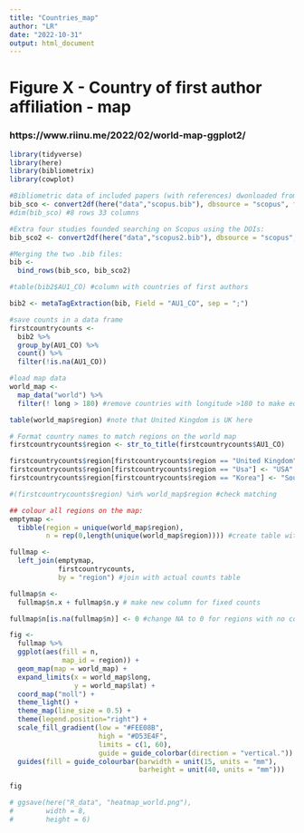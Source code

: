 ```yaml
---
title: "Countries_map"
author: "LR"
date: "2022-10-31"
output: html_document
---
```


# Figure X - Country of first author  affiliation - map

### https://www.riinu.me/2022/02/world-map-ggplot2/

```r
library(tidyverse)
library(here)
library(bibliometrix)
library(cowplot)

#Bibliometric data of included papers (with references) dwonloaded from Scopus in .bib format:
bib_sco <- convert2df(here("data","scopus.bib"), dbsource = "scopus", format = "bibtex")
#dim(bib_sco) #8 rows 33 columns

#Extra four studies founded searching on Scopus using the DOIs:
bib_sco2 <- convert2df(here("data","scopus2.bib"), dbsource = "scopus", format = "bibtex")

#Merging the two .bib files:
bib <- 
  bind_rows(bib_sco, bib_sco2)
```

```r
#table(bib2$AU1_CO) #column with countries of first authors

bib2 <- metaTagExtraction(bib, Field = "AU1_CO", sep = ";") 

#save counts in a data frame
firstcountrycounts <- 
  bib2 %>%
  group_by(AU1_CO) %>%
  count() %>% 
  filter(!is.na(AU1_CO))

#load map data
world_map <-
  map_data("world") %>% 
  filter(! long > 180) #remove countries with longitude >180 to make equal projection-like map without artifacts

table(world_map$region) #note that United Kingdom is UK here

# Format country names to match regions on the world map
firstcountrycounts$region <- str_to_title(firstcountrycounts$AU1_CO)

firstcountrycounts$region[firstcountrycounts$region == "United Kingdom"] <- "UK" #fix to "UK"
firstcountrycounts$region[firstcountrycounts$region == "Usa"] <- "USA" #Fix "Usa" to "USA" 
firstcountrycounts$region[firstcountrycounts$region == "Korea"] <- "South Korea" #Fix "Korea" to "North Korea" 

#(firstcountrycounts$region) %in% world_map$region #check matching

## colour all regions on the map:
emptymap <- 
  tibble(region = unique(world_map$region),
         n = rep(0,length(unique(world_map$region)))) #create table with all counts as 0

fullmap <- 
  left_join(emptymap,
            firstcountrycounts,
            by = "region") #join with actual counts table

fullmap$n <- 
  fullmap$n.x + fullmap$n.y # make new column for fixed counts

fullmap$n[is.na(fullmap$n)] <- 0 #change NA to 0 for regions with no counts

fig <- 
  fullmap %>% 
  ggplot(aes(fill = n,
             map_id = region)) +
  geom_map(map = world_map) +
  expand_limits(x = world_map$long,
                y = world_map$lat) +
  coord_map("moll") +
  theme_light() +
  theme_map(line_size = 0.5) + 
  theme(legend.position="right") +
  scale_fill_gradient(low = "#FEE08B",
                      high = "#D53E4F",
                      limits = c(1, 60),
                      guide = guide_colorbar(direction = "vertical.")) +
  guides(fill = guide_colourbar(barwidth = unit(15, units = "mm"),
                                barheight = unit(40, units = "mm")))

fig

# ggsave(here("R_data", "heatmap_world.png"),
#        width = 8,
#        height = 6)
```

